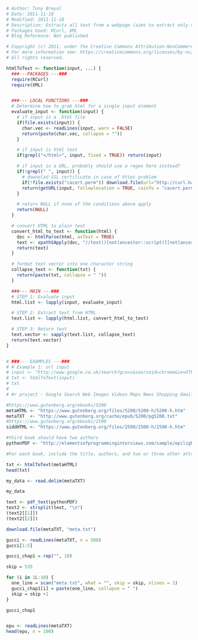 ```r
# Author: Tony Breyal
# Date: 2011-11-18
# Modified: 2011-11-18
# Description: Extracts all text from a webpage (aims to extract only the text you would see in a web browser)
# Packages Used: RCurl, XML   
# Blog Reference: Not published

# Copyright (c) 2011, under the Creative Commons Attribution-NonCommercial 3.0 Unported (CC BY-NC 3.0) License
# For more information see: https://creativecommons.org/licenses/by-nc/3.0/
# All rights reserved.

htmlToText <- function(input, ...) {
  ###---PACKAGES ---###
  require(RCurl)
  require(XML)


  ###--- LOCAL FUNCTIONS ---###
  # Determine how to grab html for a single input element
  evaluate_input <- function(input) {    
    # if input is a .html file
    if(file.exists(input)) {
      char.vec <- readLines(input, warn = FALSE)
      return(paste(char.vec, collapse = ""))
    }

    # if input is html text
    if(grepl("</html>", input, fixed = TRUE)) return(input)

    # if input is a URL, probably should use a regex here instead?
    if(!grepl(" ", input)) {
      # downolad SSL certificate in case of https problem
      if(!file.exists("cacert.perm")) download.file(url="http://curl.haxx.se/ca/cacert.pem", destfile="cacert.perm")
      return(getURL(input, followlocation = TRUE, cainfo = "cacert.perm"))
    }

    # return NULL if none of the conditions above apply
    return(NULL)
  }

  # convert HTML to plain text
  convert_html_to_text <- function(html) {
    doc <- htmlParse(html, asText = TRUE)
    text <- xpathSApply(doc, "//text()[not(ancestor::script)][not(ancestor::style)][not(ancestor::noscript)][not(ancestor::form)]", xmlValue)
    return(text)
  }

  # format text vector into one character string
  collapse_text <- function(txt) {
    return(paste(txt, collapse = " "))
  }

  ###--- MAIN ---###
  # STEP 1: Evaluate input
  html.list <- lapply(input, evaluate_input)

  # STEP 2: Extract text from HTML
  text.list <- lapply(html.list, convert_html_to_text)

  # STEP 3: Return text
  text.vector <- sapply(text.list, collapse_text)
  return(text.vector)
}


# ###--- EXAMPLES ---###
# # Example 1: url input
# input <- "http://www.google.co.uk/search?gcx=c&sourceid=chrome&ie=UTF-8&q=r+project#pq=%22hello+%3C+world%22&hl=en&cp=5&gs_id=3r&xhr=t&q=phd+comics&pf=p&sclient=psy-ab&source=hp&pbx=1&oq=phd+c&aq=0&aqi=g4&aql=&gs_sm=&gs_upl=&bav=on.2,or.r_gc.r_pw.r_cp.,cf.osb&fp=27ff09b2758eb4df&biw=1599&bih=904"
# txt <- htmlToText(input)
# txt
# 
# #r project - Google Search Web Images Videos Maps News Shopping Gmail More Translate Books Finance Scholar Blogs YouTube Calendar Photos Documents Sites Groups Reader Even more » Account Options Sign in Search settings Web History Advanced Search Results  1  -  10  of about  336,000,000  for  r project . Everything More Search Options Show options... Web The  R Project  for Statistical Computing R , also called GNU S, is a strongly functional language and environment to    statistically explore data sets, make many graphical displays of data from custom  ... www. r - project .org/  -  Cached  -  Similar [Trunc...]
```

```r
#https://www.gutenberg.org/ebooks/5200
metaHTML <- "https://www.gutenberg.org/files/5200/5200-h/5200-h.htm"
metaTXT  <- "http://www.gutenberg.org/cache/epub/5200/pg5200.txt"
#https://www.gutenberg.org/ebooks/2500
siddHTML <- "https://www.gutenberg.org/files/2500/2500-h/2500-h.htm"

#third book should have two authors
pythonPDF <- "http://elementsofprogramminginterviews.com/sample/epilight_python_new.pdf"

#For each book, include the title, authors, and two or three other attributes that you find interesting.

txt <- htmlToText(metaHTML)
head(txt)

my_data <- read.delim(metaTXT)

my_data

text <- pdf_text(pythonPDF)
text2 <- strsplit(text, "\n")
(text2[[1]])
(text2[[2]])
```
```r
download.file(metaTXT, "meta.txt")
```
```r
gucci <- readLines(metaTXT, n = 500)
gucci[1:5]

gucci_chap1 = rep("", 10)

skip = 535

for (i in 1L:10) {
  one_line = scan("meta.txt", what = "", skip = skip, nlines = 1)
  gucci_chap1[i] = paste(one_line, collapse = " ")
  skip = skip +1
}

gucci_chap1


epu <- readLines(metaTXT)
head(epu, n = 100)
```
